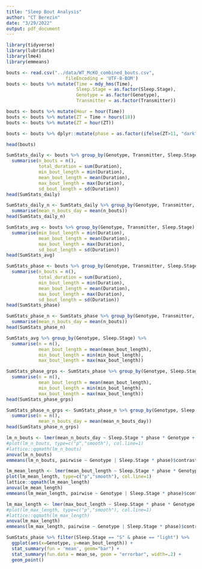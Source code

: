 ```yaml
---
title: "Sleep Bout Analysis"
author: "CT Berezin"
date: "3/29/2022"
output: pdf_document
---
```


```r
library(tidyverse)
library(lubridate)
library(lme4)
library(emmeans)
```

```r
bouts <- read.csv("../data/WT_McKO_combined_bouts.csv",
                      fileEncoding = 'UTF-8-BOM')
bouts <- bouts %>% mutate(Time = mdy_hms(Time),
                          Sleep.Stage = as.factor(Sleep.Stage),
                          Genotype = as.factor(Genotype),
                          Transmitter = as.factor(Transmitter))

bouts <- bouts %>% mutate(Hour = hour(Time))
bouts <- bouts %>% mutate(ZT = Time + hours(18))
bouts <- bouts %>% mutate(ZT = hour(ZT))

bouts <- bouts %>% dplyr::mutate(phase = as.factor(ifelse(ZT>11, "dark", "light")))

head(bouts)
```

```r
SumStats_daily <- bouts %>% group_by(Genotype, Transmitter, Sleep.Stage, Day) %>% 
  summarise(n_bouts = n(),
            total_duration = sum(Duration),
            min_bout_length = min(Duration),
            mean_bout_length = mean(Duration),
            max_bout_length = max(Duration),
            sd_bout_length = sd(Duration))
head(SumStats_daily)

SumStats_daily_n <- SumStats_daily %>% group_by(Genotype, Transmitter, Sleep.Stage) %>% 
  summarise(mean_n_bouts_day = mean(n_bouts))
head(SumStats_daily_n)

SumStats_avg <- bouts %>% group_by(Genotype, Transmitter, Sleep.Stage) %>% 
  summarise(min_bout_length = min(Duration),
            mean_bout_length = mean(Duration),
            max_bout_length = max(Duration),
            sd_bout_length = sd(Duration))
head(SumStats_avg)

SumStats_phase <- bouts %>% group_by(Genotype, Transmitter, Sleep.Stage, phase) %>% 
  summarise(n_bouts = n(),
            total_duration = sum(Duration),
            min_bout_length = min(Duration),
            mean_bout_length = mean(Duration),
            max_bout_length = max(Duration),
            sd_bout_length = sd(Duration))
head(SumStats_phase)

SumStats_phase_n <- SumStats_phase %>% group_by(Genotype, Transmitter, Sleep.Stage, phase) %>% 
  summarise(mean_n_bouts_day = mean(n_bouts))
head(SumStats_phase_n)
```

```r
SumStats_avg %>% group_by(Genotype, Sleep.Stage) %>% 
  summarise(n = n(),
            mean_bout_length = mean(mean_bout_length),
            min_bout_length = min(min_bout_length),
            max_bout_length = max(max_bout_length))

SumStats_phase_grps <- SumStats_phase %>% group_by(Genotype, Sleep.Stage, phase) %>% 
  summarise(n = n(),
            mean_bout_length = mean(mean_bout_length),
            min_bout_length = min(min_bout_length),
            max_bout_length = max(max_bout_length))
head(SumStats_phase_grps)

SumStats_phase_n_grps <- SumStats_phase_n %>% group_by(Genotype, Sleep.Stage, phase) %>% 
  summarise(n = n(),
            mean_n_bouts_day = mean(mean_n_bouts_day))
head(SumStats_phase_n_grps)
```

```r
lm_n_bouts <- lmer(mean_n_bouts_day ~ Sleep.Stage * phase * Genotype + (1 | Transmitter), data=SumStats_phase_n)
#plot(lm_n_bouts, type=c("p","smooth"), col.line=1)
#lattice::qqmath(lm_n_bouts)
anova(lm_n_bouts)
emmeans(lm_n_bouts, pairwise ~ Genotype | Sleep.Stage * phase)$contrasts

lm_mean_length <- lmer(mean_bout_length ~ Sleep.Stage * phase * Genotype + (1 | Transmitter), data=SumStats_phase)
plot(lm_mean_length, type=c("p","smooth"), col.line=1)
lattice::qqmath(lm_mean_length)
anova(lm_mean_length)
emmeans(lm_mean_length, pairwise ~ Genotype | Sleep.Stage * phase)$contrasts

lm_max_length <- lmer(max_bout_length ~ Sleep.Stage * phase * Genotype + (1 | Transmitter), data=SumStats_phase)
#plot(lm_max_length, type=c("p","smooth"), col.line=1)
#lattice::qqmath(lm_max_length)
anova(lm_max_length)
emmeans(lm_max_length, pairwise ~ Genotype | Sleep.Stage * phase)$contrasts
```

```r
SumStats_phase %>% filter(Sleep.Stage == "S" & phase == "light") %>% 
  ggplot(aes(x=Genotype, y=mean_bout_length)) +
  stat_summary(fun = 'mean', geom="bar") +
  stat_summary(fun.data = mean_se, geom = "errorbar", width=.2) +
  geom_point()
```

